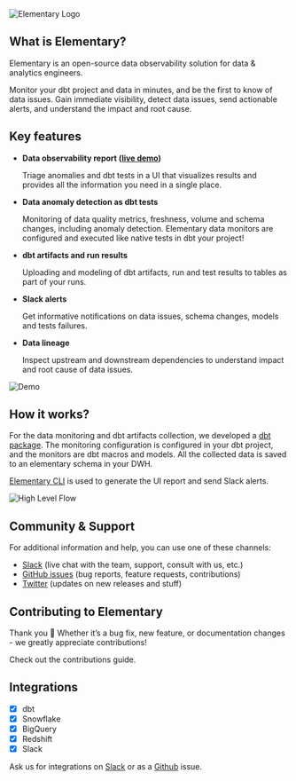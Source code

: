 <Example>
  <div class="dark:bg-slate-200 rounded-md p-4">
    <img src="https://res.cloudinary.com/mintlify/image/upload/v1659304877/elementary/Logo_V2_chbdpu.png" alt="Elementary Logo" />
  </div>
</Example>

## What is Elementary?

Elementary is an open-source data observability solution for data & analytics engineers.

Monitor your dbt project and data in minutes, and be the first to know of data issues. Gain immediate
visibility, detect data issues, send actionable alerts, and understand the impact and root cause.

## Key features

- **Data observability report ([live demo](https://storage.googleapis.com/elementary_static/elementary_demo.html))** 
 
  Triage anomalies and dbt tests in a UI that visualizes results and provides all the information you need in a single place.

- **Data anomaly detection as dbt tests** 

  Monitoring of data quality metrics, freshness, volume and schema changes, including anomaly detection. Elementary data monitors are configured and executed like native tests in dbt your project!

- **dbt artifacts and run results** 
 
  Uploading and modeling of dbt artifacts, run and test results to tables as part of your runs.

- **Slack alerts** 

  Get informative notifications on data issues, schema changes, models and tests failures.

- **Data lineage** 

  Inspect upstream and downstream dependencies to understand impact and root cause of data issues.

<img src="https://res.cloudinary.com/mintlify/image/upload/v1659306763/elementary/Demo-2-screens_iuh0ek.gif" alt="Demo" />


## How it works?

For the data monitoring and dbt artifacts collection, we developed a [dbt package](./quickstart-data-monitoring#install-the-dbt-package).
The monitoring configuration is configured in your dbt project, and the monitors are dbt macros and models. All the collected data is saved to an elementary schema in your DWH.

[Elementary CLI](../learn/cli-install#install-and-configure) is used to generate the UI report and send Slack alerts.

<img src="https://res.cloudinary.com/mintlify/image/upload/v1659304881/elementary/High-level-flow_d21jfj.png" alt="High Level Flow" />


## Community & Support

For additional information and help, you can use one of these channels:

- [Slack](https://join.slack.com/t/elementary-community/shared_invite/zt-uehfrq2f-zXeVTtXrjYRbdE_V6xq4Rg) (live chat with the team, support, consult with us, etc.)
- [GitHub issues](https://github.com/elementary-data/elementary-lineage/issues) (bug reports, feature requests, contributions)
- [Twitter](https://twitter.com/ElementaryData) (updates on new releases and stuff)

## Contributing to Elementary

Thank you 🧡 Whether it’s a bug fix, new feature, or documentation changes - we greatly appreciate contributions!

Check out the contributions guide.

## Integrations

- [x] dbt
- [x] Snowflake
- [x] BigQuery
- [x] Redshift
- [x] Slack

Ask us for integrations on [Slack](https://join.slack.com/t/elementary-community/shared_invite/zt-uehfrq2f-zXeVTtXrjYRbdE_V6xq4Rg) or as a [Github](https://github.com/elementary-data/elementary) issue.
